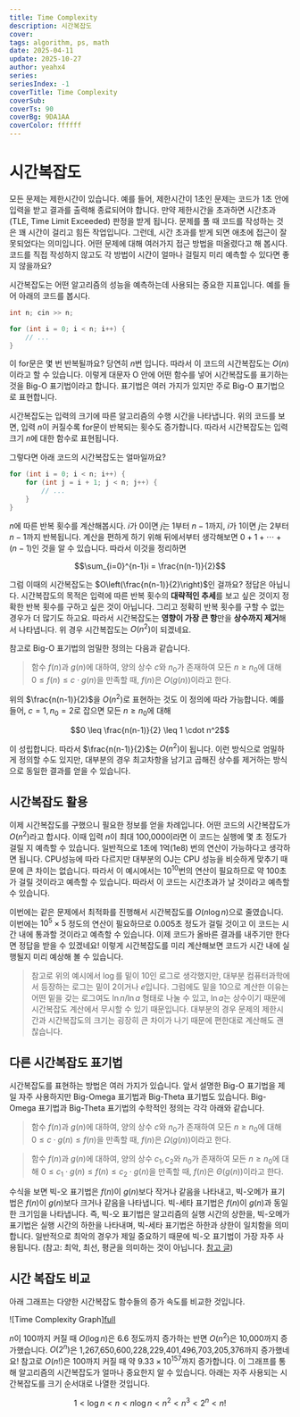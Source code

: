 ```yaml
---
title: Time Complexity
description: 시간복잡도
cover:
tags: algorithm, ps, math
date: 2025-04-11
update: 2025-10-27
author: yeahx4
series: 
seriesIndex: -1
coverTitle: Time Complexity
coverSub: 
coverTs: 90
coverBg: 9DA1AA
coverColor: ffffff
---
```


# 시간복잡도

모든 문제는 제한시간이 있습니다. 예를 들어, 제한시간이 1초인 문제는 코드가 1초 안에 입력을 받고
결과를 출력해 종료되어야 합니다. 만약 제한시간을 초과하면 시간초과(TLE, Time Limit Exceeded)
판정을 받게 됩니다. 문제를 풀 때 코드를 작성하는 것은 꽤 시간이 걸리고 힘든 작업입니다. 그런데,
시간 초과를 받게 되면 애초에 접근이 잘못되었다는 의미입니다. 어떤 문제에 대해 여러가지 접근 방법을
떠올렸다고 해 봅시다. 코드를 직접 작성하지 않고도 각 방법이 시간이 얼마나 걸릴지 미리 예측할
수 있다면 좋지 않을까요?

시간복잡도는 어떤 알고리즘의 성능을 예측하는데 사용되는 중요한 지표입니다. 예를 들어 아래의 코드를 봅시다.

```cpp
int n; cin >> n;

for (int i = 0; i < n; i++) {
    // ...
}
```

이 for문은 몇 번 반복될까요? 당연히 $n$번 입니다. 따라서 이 코드의 시간복잡도는 $O(n)$이라고 할
수 있습니다. 이렇게 대문자 O 안에 어떤 함수를 넣어 시간복잡도를 표기하는 것을 Big-O 표기법이라고
합니다. 표기법은 여러 가지가 있지만 주로 Big-O 표기법으로 표현합니다.

시간복잡도는 입력의 크기에 따른 알고리즘의 수행 시간을 나타냅니다. 위의 코드를 보면, 입력 $n$이
커질수록 for문이 반복되는 횟수도 증가합니다. 따라서 시간복잡도는 입력 크기 $n$에 대한 함수로 표현됩니다.

그렇다면 아래 코드의 시간복잡도는 얼마일까요?

```cpp
for (int i = 0; i < n; i++) {
    for (int j = i + 1; j < n; j++) {
        // ...
    }
}
```

$n$에 따른 반복 횟수를 계산해봅시다. $i$가 0이면 $j$는 1부터 $n - 1$까지,
$i$가 1이면 $j$는 2부터 $n - 1$까지 반복됩니다. 계산을 편하게 하기 위해 뒤에서부터 생각해보면
$0 + 1 + \cdots +(n-1)$인 것을 알 수 있습니다. 따라서 이것을 정리하면

```math
\sum_{i=0}^{n-1}i = \frac{n(n-1)}{2}
```

그럼 이때의 시간복잡도는 $O\left(\frac{n(n-1)}{2}\right)$인 걸까요?
정답은 아닙니다. 시간복잡도의 목적은 입력에 따른 반복 횟수의 **대략적인 추세**를 보고 싶은 것이지
정확한 반복 횟수를 구하고 싶은 것이 아닙니다. 그리고 정확히 반복 횟수를 구할 수 없는 경우가 더 많기도
하고요. 따라서 시간복잡도는 **영향이 가장 큰 항**만을 **상수까지 제거**해서 나타냅니다.
위 경우 시간복잡도는 $O(n^2)$이 되겠네요.

참고로 Big-O 표기법의 엄밀한 정의는 다음과 같습니다.

> 함수 $f(n)$과 $g(n)$에 대하여, 양의 상수 $c$와 $n_0$가 존재하여 모든 $n \geq n_0$에 대해
> $0 \leq f(n) \leq c \cdot g(n)$을 만족할 때, $f(n)$은 $O(g(n))$이라고 한다.

위의 $\frac{n(n-1)}{2}$을 $O(n^2)$로 표현하는 것도 이 정의에 따라 가능합니다. 예를 들어,
$c = 1, n_0 = 2$로 잡으면 모든 $n \geq n_0$에 대해

```math
0 \leq \frac{n(n-1)}{2} \leq 1 \cdot n^2
```

이 성립합니다. 따라서 $\frac{n(n-1)}{2}$는 $O(n^2)$이 됩니다. 이런 방식으로 엄밀하게 정의할
수도 있지만, 대부분의 경우 최고차항을 남기고 곱해진 상수를 제거하는 방식으로 동일한 결과를
얻을 수 있습니다.

## 시간복잡도 활용

이제 시간복잡도를 구했으니 필요한 정보를 얻을 차례입니다. 어떤 코드의 시간복잡도가 $O(n^2)$라고 합시다.
이때 입력 $n$이 최대 100,000이라면 이 코드는 실행에 몇 초 정도가 걸릴 지 예측할 수 있습니다.
일반적으로 1초에 1억(1e8) 번의 연산이 가능하다고 생각하면 됩니다. CPU성능에 따라 다르지만 대부분의
OJ는 CPU 성능을 비슷하게 맞추기 때문에 큰 차이는 없습니다. 따라서 이 예시에서는 $10^{10}$번의
연산이 필요하므로 약 100초가 걸릴 것이라고 예측할 수 있습니다. 따라서 이 코드는 시간초과가 날
것이라고 예측할 수 있습니다.

이번에는 같은 문제에서 최적화를 진행해서 시간복잡도를 $O(n \log n)$으로 줄였습니다.
이번에는 $10^5 \times 5$ 정도의 연산이 필요하므로 0.005초 정도가 걸릴 것이고 이 코드는
시간 내에 통과할 것이라고 예측할 수 있습니다. 이제 코드가 올바른 결과를 내주기만 한다면 정답을
받을 수 있겠네요! 이렇게 시간복잡도를 미리 계산해보면 코드가 시간 내에 실행될지 미리 예상해 볼 수
있습니다.

> 참고로 위의 예시에서 $\log$를 밑이 10인 로그로 생각했지만, 대부분 컴퓨터과학에서 등장하는 로그는
> 밑이 2이거나 $e$입니다. 그럼에도 밑을 10으로 계산한 이유는 어떤 밑을 갖는 로그여도
> $\ln n / \ln a$ 형태로 나눌 수 있고, $\ln a$는 상수이기 때문에 시간복잡도 계산에서 무시할 수 
> 있기 때문입니다. 대부분의 경우 문제의 제한시간과 시간복잡도의 크기는 굉장히 큰 차이가 나기 때문에
> 편한대로 계산해도 괜찮습니다.

## 다른 시간복잡도 표기법

시간복잡도를 표현하는 방법은 여러 가지가 있습니다. 앞서 설명한 Big-O 표기법을 제일 자주 사용하지만
Big-Omega 표기법과 Big-Theta 표기법도 있습니다. Big-Omega 표기법과 Big-Theta 표기법의
수학적인 정의는 각각 아래와 같습니다.

> 함수 $f(n)$과 $g(n)$에 대하여, 양의 상수 $c$와 $n_0$가 존재하여 모든 $n \geq n_0$에 대해
> $0 \leq c \cdot g(n) \leq f(n)$을 만족할 때, $f(n)$은 $\Omega(g(n))$이라고 한다.

> 함수 $f(n)$과 $g(n)$에 대하여, 양의 상수 $c_1, c_2$와 $n_0$가 존재하여 모든
> $n \geq n_0$에 대해
> $0 \leq c_1 \cdot g(n) \leq f(n) \leq c_2 \cdot g(n)$을 만족할 때,
> $f(n)$은 $\Theta(g(n))$이라고 한다.

수식을 보면 빅-오 표기법은 $f(n)$이 $g(n)$보다 작거나 같음을 나타내고,
빅-오메가 표기법은 $f(n)$이 $g(n)$보다 크거나 같음을 나타냅니다.
빅-세타 표기법은 $f(n)$이 $g(n)$과 동일한 크기임을 나타냅니다. 즉, 빅-오 표기법은
알고리즘의 실행 시간의 상한을, 빅-오메가 표기법은 실행 시간의 하한을 나타내며,
빅-세타 표기법은 하한과 상한이 일치함을 의미합니다. 일반적으로 최악의 경우가 제일 중요하기 때문에
빅-오 표기법이 가장 자주 사용됩니다. (참고: 최악, 최선, 평균을 의미하는 것이 아닙니다.
[참고 글](https://www.acmicpc.net/blog/view/136))

## 시간 복잡도 비교

아래 그래프는 다양한 시간복잡도 함수들의 증가 속도를 비교한 것입니다.

![Time Complexity Graph][full](/img/ps/time-complexity/comparison.png)

$n$이 100까지 커질 때 $O(\log n)$은  6.6 정도까지 증가하는 반면 $O(n^2)$은 10,000까지
증가했습니다. $O(2^n)$은 1,267,650,600,228,229,401,496,703,205,376까지 증가했네요!
참고로 $O(n!)$은 100까지 커질 때 약 $9.33 \times 10^{157}$까지 증가합니다. 이 그래프를 통해
알고리즘의 시간복잡도가 얼마나 중요한지 알 수 있습니다. 아래는 자주 사용되는 시간복잡도를 크기 순서대로
나열한 것입니다.

```math
1 < \log n < n < n \log n < n^2 < n^3 < 2^n < n!
```
